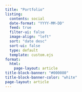 ```yaml
---
title: "Portfolio"
listing:
  contents: social
  date-format: "YYYY-MM-DD"
  feed: true
  filter-ui: false
  image-align: "left"
  sort: "date desc"
  sort-ui: false
  type: default
  template: custom.ejs
format: 
  html:
    page-layout: article
title-block-banner: "#000080"
title-block-banner-color: "white"
page-layout: article
---
```

